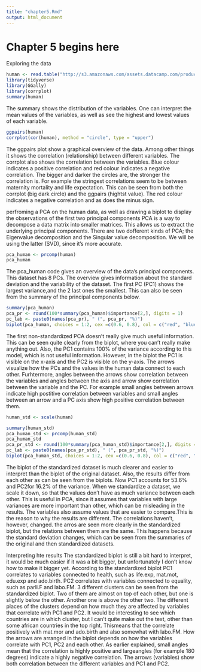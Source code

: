 ```yaml
---
title: "chapter5.Rmd"
output: html_document
---
```

# Chapter 5 begins here  {#anchor}  

Exploring the data
```r
human <- read.table("http://s3.amazonaws.com/assets.datacamp.com/production/course_2218/datasets/human2.txt", sep = ",", header = TRUE)
library(tidyverse)
library(GGally)
library(corrplot)
summary(human)
```
The summary shows the distribution of the variables. One can interpret the mean values of the variables, as well as see the highest and lowest values of each variable.

```r
ggpairs(human)
corrplot(cor(human), method = "circle", type = "upper")
```
The ggpairs plot show a graphical overview of the data. Among other things it shows the correlation (relationship) between different variables. The corrplot also shows the correlation between the variables. Blue colour indicates a positive correlation and red colour indicates a negative correlation. The bigger and darker the circles are, the stronger the correlation is.
For example the stringest correlations seem to be between maternity mortality and life expectation. This can be seen from both the corrplot (big dark circle) and the ggpairs (hightst value). The red colour indicates a negative correlation and as does the minus sign.

perfroming a PCA on the human data, as well as drawing a biplot to display the observations of the first two principal components
  PCA is a way to decompose a data matrix into smaller matrices. This allows us to extract the underlying principal components. There are two dofferent kinds of PCA; the Eigenvalue decomposition and the Singular value decomposition. We will be using the latter (SVD), since it's more accurate.
```r
pca_human <- prcomp(human)
pca_human
```
The pca_human code gives an overview of the data's principal components. This dataset has 8 PCs. The overview gives information about the standard deviation and the variability of the dataset. The first PC (PC1) shows the largest variance,and the 2 last ones the smallest. This can also be seen from the summary of the principal components below.
```r
summary(pca_human)
pca_pr <- round(100*summary(pca_human)$importance[2,], digits = 1)
pc_lab <- paste0(names(pca_pr), " (", pca_pr, "%)")
biplot(pca_human, choices = 1:2, cex =c(0.6, 0.8), col = c("red", "blue"), xlab =pc_lab[1], ylab = pc_lab[2])
```
The first non-standardized PCA doesn't really give much useful information. This can be seen quite clearly from the biplot, where you can't really make anything out. Also, the PC1 contains 100% of the variance according to this model, which is not useful information. However, in the biplot the PC1 is visible on the x-axis and the PC2 is visible on the y-axis. The arrows visualize how the PCs and the values in the human data connect to each other. Furhtermore, angles between the arrows show correlation between the variables and angles between the axis and arrow show correlation between the variable and the PC. For example small angles between arrows indicate high postitive correlation between variables and small angles between an arrow and a PC axis show high positive correlation between them.
```r
human_std <- scale(human)
```

```r
summary(human_std)
pca_human_std <- prcomp(human_std)
pca_human_std
pca_pr_std <- round(100*summary(pca_human_std)$importance[2,], digits = 1)
pc_lab <- paste0(names(pca_pr_std), " (", pca_pr_std, "%)")
biplot(pca_human_std, choices = 1:2, cex =c(0.6, 0.8), col = c("red", "blue"),xlab =pc_lab[1], ylab = pc_lab[2])
```
The biplot of the standardized dataset is much clearer and easier to interpret than the biplot of the original dataset. Also, the results differ from each other as can be seen from the biplots. Now PC1 accounts for 53.6% and PC2for 16.2% of the variance. When we standardize a dataset, we scale it down, so that the values don't have as much variance between each other. This is useful in PCA, since it assumes that variables with large variances are more important than other, which can be misleading in the results. The variables also assume values that are easier to compare.This is the reason to why the results are different.
  The correlations haven't, however, changed. the arros are seen more clearly in the standardized biplot, but the relations between them are the same. This happens because the standard deviation changes, which can be seen from the summaries of the original and then standardized datasets.


Interpreting hte results
The standardized biplot is still a bit hard to interpret, it would be much easier if it was a bit bigger, but unfortunately I don't know how to make it bigger yet. 
  According to the standardized biplot PC1 correlates to variables connected to health, such as life.exp, mat.mot, edu.exp and ado.birth. PC2 correlates with variables connected to equality, such as parli.F and labo.FM. 
  3 different clusters can be seen from the standardized biplot. Two of them are almost on top of each other, but one is slightly below the other. Another one is above the other two. The different places of the clusters depend on how much they are affected by variables that correlate with PC1 and PC2. It would be interesting to see which countries are in which cluster, but I can't quite make out the text, other than some african countries in the top right. Thismeans that the correlate positively with mat.mor and ado.birth and also somewhat with labo.FM.
  How the arrows are arranged in the biplot depends on how the variables correlate with PC1, PC2 and each other. As earlier explained, small angles mean that the correlation is highly positive and largeangles (for example 180 degrees) indicate a highly negative correlation. The arrows (variables) show both correlation between the different variables and PC1 and PC2.